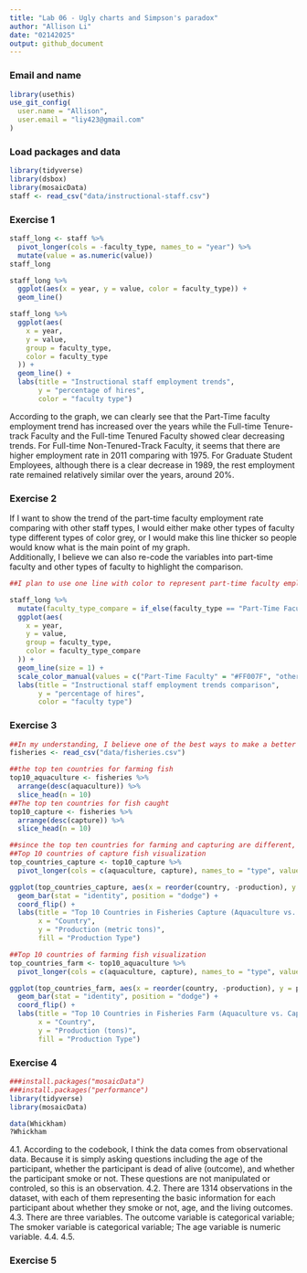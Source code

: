```yaml
---
title: "Lab 06 - Ugly charts and Simpson's paradox"
author: "Allison Li"
date: "02142025"
output: github_document
---
```


### Email and name
```r
library(usethis)
use_git_config(
  user.name = "Allison",
  user.email = "liy423@gmail.com"
)
```


### Load packages and data

```r
library(tidyverse) 
library(dsbox)
library(mosaicData) 
staff <- read_csv("data/instructional-staff.csv")
```

### Exercise 1

```r
staff_long <- staff %>%
  pivot_longer(cols = -faculty_type, names_to = "year") %>%
  mutate(value = as.numeric(value))
staff_long

staff_long %>%
  ggplot(aes(x = year, y = value, color = faculty_type)) +
  geom_line()

staff_long %>%
  ggplot(aes(
    x = year,
    y = value,
    group = faculty_type,
    color = faculty_type
  )) +
  geom_line() +
  labs(title = "Instructional staff employment trends",
       y = "percentage of hires",
       color = "faculty type")
```

According to the graph, we can clearly see that the Part-Time faculty employment trend has increased over the years while the Full-time Tenure-track Faculty and the Full-time Tenured Faculty showed clear decreasing trends. For Full-time Non-Tenured-Track Faculty, it seems that there are higher employment rate in 2011 comparing with 1975. For Graduate Student Employees, although there is a clear decrease in 1989, the rest employment rate remained relatively similar over the years, around 20%. 

### Exercise 2

If I want to show the trend of the part-time faculty employment rate comparing with other staff types, I would either make other types of faculty type different types of color grey, or I would make this line thicker so people would know what is the main point of my graph.   
Additionally, I believe we can also re-code the variables into part-time faculty and other types of faculty to highlight the comparison. 

```r
##I plan to use one line with color to represent part-time faculty employment rate trend while keep other lines grey to represent other instructional staff types.

staff_long %>%
  mutate(faculty_type_compare = if_else(faculty_type == "Part-Time Faculty", "Part-Time Faculty", "other")) %>% 
  ggplot(aes(
    x = year,
    y = value,
    group = faculty_type,
    color = faculty_type_compare
  )) +
  geom_line(size = 1) +
  scale_color_manual(values = c("Part-Time Faculty" = "#FF007F", "other" = "gray")) +
  labs(title = "Instructional staff employment trends comparison",
       y = "percentage of hires",
       color = "faculty type")
```

### Exercise 3

```r
##In my understanding, I believe one of the best ways to make a better visualization is to make a bar chart for the top 10 countries with the most fish caught and farmed.
fisheries <- read_csv("data/fisheries.csv")

##the top ten countries for farming fish
top10_aquaculture <- fisheries %>%
  arrange(desc(aquaculture)) %>%
  slice_head(n = 10)
##The top ten countries for fish caught
top10_capture <- fisheries %>%
  arrange(desc(capture)) %>%
  slice_head(n = 10)

##since the top ten countries for farming and capturing are different, I decided to make two bar chart with one for each. 
##Top 10 countries of capture fish visualization
top_countries_capture <- top10_capture %>%
  pivot_longer(cols = c(aquaculture, capture), names_to = "type", values_to = "production")

ggplot(top_countries_capture, aes(x = reorder(country, -production), y = production, fill = type)) +
  geom_bar(stat = "identity", position = "dodge") + 
  coord_flip() +
  labs(title = "Top 10 Countries in Fisheries Capture (Aquaculture vs. Capture)",
       x = "Country",
       y = "Production (metric tons)",
       fill = "Production Type")    

##Top 10 countries of farming fish visualization
top_countries_farm <- top10_aquaculture %>%
  pivot_longer(cols = c(aquaculture, capture), names_to = "type", values_to = "production")

ggplot(top_countries_farm, aes(x = reorder(country, -production), y = production, fill = type)) +
  geom_bar(stat = "identity", position = "dodge") + 
  coord_flip() +
  labs(title = "Top 10 Countries in Fisheries Farm (Aquaculture vs. Capture)",
       x = "Country",
       y = "Production (tons)",
       fill = "Production Type")  
```

### Exercise 4

```r
###install.packages("mosaicData")
###install.packages("performance")
library(tidyverse)
library(mosaicData)

data(Whickham)
?Whickham
```

4.1. According to the codebook, I think the data comes from observational data. Because it is simply asking questions including the age of the participant, whether the participant is dead of alive (outcome), and whether the participant smoke or not. These questions are not manipulated or controled, so this is an observation.
4.2. There are 1314 observations in the dataset, with each of them representing the basic information for each participant about whether they smoke or not, age, and the living outcomes. 
4.3. There are three variables. The outcome variable is categorical variable; The smoker variable is categorical variable; The age variable is numeric variable. 
4.4.
4.5. 

### Exercise 5
